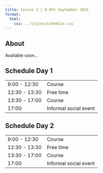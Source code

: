 ```yaml
---
title: Course 2 | 8-9th September 2025
format:
  html:
    css: ../styles/schedule.css
---
```


## About
Available soon...


## Schedule Day 1
| |  |
| --- | ---- |
| 9:00 - 12:30 | <span class="event-filled-orange"></span> Course    |
| 12:30 - 13:30       | <span class="event-outline-blue"></span> Free time                     |
| 13:30 - 17:00 | <span class="event-filled-orange"></span> Course    |
| 17:00       | <span class="event-outline-blue"></span> Informal social event                     |


## Schedule Day 2
| |  |
| --- | ---- |
| 9:00 - 12:30 | <span class="event-filled-orange"></span> Course    |
| 12:30 - 13:30       | <span class="event-outline-blue"></span> Free time                     |
| 13:30 - 17:00 | <span class="event-filled-orange"></span> Course    |
| 17:00       | <span class="event-outline-blue"></span> Informal social event                     |